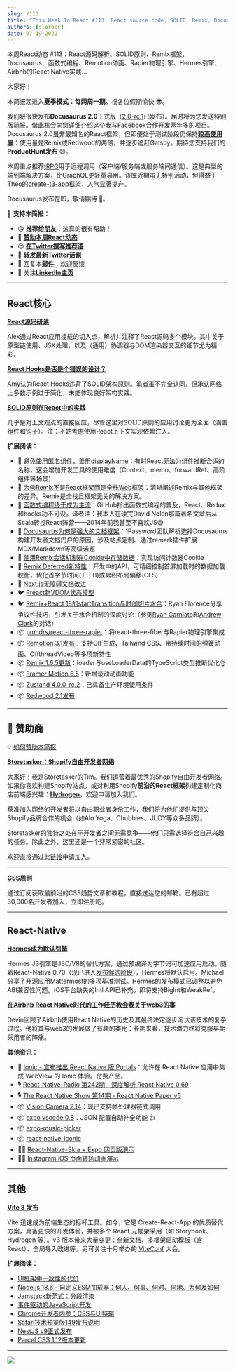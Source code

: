 ```yaml
---
slug: /113
title: "This Week In React #113: React source code, SOLID, Remix, Docusaurus, FP, Remotion, Rapier, Hermes, RN at Airbnb..."
authors: [slorber]
date: 07-19-2022
---
```


本周React动态 #113：React源码解析、SOLID原则、Remix框架、Docusaurus、函数式编程、Remotion动画、Rapier物理引擎、Hermes引擎、Airbnb的React Native实践...

<!-- truncate -->

大家好！

本简报现进入**夏季模式：每两周一期**。祝各位假期愉快 😎。

我们将很快发布**Docusaurus 2.0**正式版（[2.0-rc.1](https://twitter.com/docusaurus/status/1547616687117070338?utm_campaign=This%20Week%20In%20React&utm_medium=email&utm_source=Revue%20newsletter)已发布）。届时将为您发送特别版简报。借此机会向您详细介绍这个我与Facebook合作开发两年多的项目。Docusaurus 2.0虽非最知名的React框架，但即便处于测试阶段仍保持[**较高使用率**](https://twitter.com/sebastienlorber/status/1549083893822885888?utm_campaign=This%20Week%20In%20React&utm_medium=email&utm_source=Revue%20newsletter)：使用量是Remix或Redwood的两倍，并逐步追赶Gatsby。期待您支持我们的**ProductHunt发布** 😄。

本周重点推荐[tRPC](https://github.com/trpc/trpc?utm_campaign=This%20Week%20In%20React&utm_medium=email&utm_source=Revue%20newsletter)用于远程调用（客户端/服务端或服务端间通信）。这是典型的端到端解决方案，比GraphQL更轻量易用。该库近期虽无特别活动，但得益于Theo的[create-t3-app](https://github.com/t3-oss/create-t3-app?utm_campaign=This%20Week%20In%20React&utm_medium=email&utm_source=Revue%20newsletter)框架，人气显著提升。

Docusaurus发布在即，敬请期待 👋。

🙏 **支持本简报：**

- 😘 **推荐给朋友**：这真的很有帮助！
- 💸 [**赞助本周React动态**](https://gist.github.com/slorber/cb732fb5d0a002c4d73236a9baeba7bb?utm_campaign=thisweekinreact&utm_medium=email&utm_source=Revue%20newsletter)
- 😍 [**在Twitter撰写推荐语**](https://twitter.com/sebastienlorber/timelines/1448942785814466561?utm_campaign=thisweekinreact&utm_medium=email&utm_source=Revue%20newsletter)
- 🧵 [**转发最新Twitter话题**](https://slo.im/thread?utm_campaign=thisweekinreact&utm_medium=email&utm_source=Revue%20newsletter)
- 📨 回复本[**邮件**](mailto:lorber.sebastien@gmail.com?utm_campaign=thisweekinreact&utm_medium=email&utm_source=Revue%20newsletter)：欢迎反馈
- 👥 关注[**LinkedIn主页**](https://www.linkedin.com/company/this-week-in-react/?utm_campaign=This%20Week%20In%20React&utm_medium=email&utm_source=Revue%20newsletter)

---

## React核心

[**React源码研读**](https://alexkondov.com/readint-source-code-react/?utm_campaign=This%20Week%20In%20React&utm_medium=email&utm_source=Revue%20newsletter)

Alex通过React应用挂载的切入点，解析并注释了React源码多个模块。其中关于原型链使用、JSX处理，以及（通用）协调器与DOM渲染器交互的细节尤为精彩。

[**React Hooks是否是个错误的设计？**](https://medium.com/codex/can-we-all-just-admit-react-hooks-were-a-bad-idea-c48120c5188d?utm_campaign=This%20Week%20In%20React&utm_medium=email&utm_source=Revue%20newsletter)

Amy认为React Hooks违背了SOLID架构原则。笔者虽不完全认同，但承认网络上多数示例过于简化，未能体现良好架构实践。

[**SOLID原则在React中的实践**](https://konstantinlebedev.com/solid-in-react/?utm_campaign=This%20Week%20In%20React&utm_medium=email&utm_source=Revue%20newsletter)

几乎是对上文观点的直接回应，尽管这里对SOLID原则的应用讨论更为全面（涵盖组件和钩子）。注：不妨考虑使用React上下文实现依赖注入。

**扩展阅读：**

- 📜 [避免使用匿名组件，善用displayName](https://julesblom.com/writing/component-displayname?utm_campaign=This%20Week%20In%20React&utm_medium=email&utm_source=Revue%20newsletter)：有时React无法为组件推断合适的名称，这会增加开发工具的使用难度（Context、memo、forwardRef、高阶组件等场景）
- 📜 [为何Remix不是React框架而是全栈Web框架](https://andre-landgraf.dev/blog/2022-07-16_why_remix_is_not_a_react_framework_but_a_full_stack_web_framework/?utm_campaign=This%20Week%20In%20React&utm_medium=email&utm_source=Revue%20newsletter)：清晰阐述Remix与其他框架的差异。Remix是全栈且框架无关的解决方案。
- 📜 [函数式编程终于成为主流](https://github.com/readme/featured/functional-programming?utm_campaign=This%20Week%20In%20React&utm_medium=email&utm_source=Revue%20newsletter)：GitHub指出函数式编程的普及，React、Redux和hooks功不可没。译者注：我本人在读完David Nolen那篇著名文章后从Scala转投React阵营——2014年前我甚至不喜欢JS😅
- 📜 [Docusaurus为何是强大的文档框架](https://blog.1password.com/docusaurus-documentation-framework/?utm_campaign=This%20Week%20In%20React&utm_medium=email&utm_source=Revue%20newsletter)：1Password团队解析选择Docusaurus构建开发者文档门户的原因，涉及站点定制、通过remark插件扩展MDX/Markdown等高级话题
- 📜 [使用Remix会话机制在Cookie中存储数据](https://jonmeyers.io/blog/store-data-in-a-cookie-with-sessions-and-remix?utm_campaign=This%20Week%20In%20React&utm_medium=email&utm_source=Revue%20newsletter)：实现访问计数器Cookie
- 📖 [Remix Deferred新特性](https://github.com/remix-run/remix/blob/deferred/docs/guides/streaming.md?utm_campaign=This%20Week%20In%20React&utm_medium=email&utm_source=Revue%20newsletter#using-deferred)：开发中的API，可精细控制首屏加载时的数据加载权衡，优化首字节时间(TTFB)或累积布局偏移(CLS)
- 📖 [Next.js无障碍文档改进](https://twitter.com/nextjs/status/1549043787330375680?utm_campaign=This%20Week%20In%20React&utm_medium=email&utm_source=Revue%20newsletter)
- 🐦 [Preact新VDOM状态模型](https://twitter.com/_developit/status/1549001036802625536?utm_campaign=This%20Week%20In%20React&utm_medium=email&utm_source=Revue%20newsletter)
- 🐦 [Remix+React 18的startTransition与时间切片水合](https://twitter.com/ryanflorence/status/1547959632663961602?utm_campaign=This%20Week%20In%20React&utm_medium=email&utm_source=Revue%20newsletter)：Ryan Florence分享争议性技巧，引发关于水合机制的深度讨论（参见[Ryan Carniato](https://twitter.com/RyanCarniato/status/1549100194708353024?utm_campaign=This%20Week%20In%20React&utm_medium=email&utm_source=Revue%20newsletter)和[Andrew Clark](https://twitter.com/acdlite/status/1549109283387744256?utm_campaign=This%20Week%20In%20React&utm_medium=email&utm_source=Revue%20newsletter)的对话）
- 📦 [pmndrs/react-three-rapier](https://github.com/pmndrs/react-three-rapier?utm_campaign=This%20Week%20In%20React&utm_medium=email&utm_source=Revue%20newsletter)：将react-three-fiber与Rapier物理引擎集成
- 📦 [Remotion 3.1发布](https://www.remotion.dev/blog/3-1?utm_campaign=This%20Week%20In%20React&utm_medium=email&utm_source=Revue%20newsletter)：支持GIF生成、Tailwind CSS、带持续时间的弹簧动画、OffthreadVideo等多项新特性
- 📦 [Remix 1.6.5更新](https://github.com/remix-run/remix/releases/tag/remix%401.6.5?utm_campaign=This%20Week%20In%20React&utm_medium=email&utm_source=Revue%20newsletter)：loader与useLoaderData的TypeScript类型推断优化👌
- 📦 [Framer Motion 6.5](https://twitter.com/mattgperry/status/1547581579974696961?utm_campaign=This%20Week%20In%20React&utm_medium=email&utm_source=Revue%20newsletter)：新增滚动动画功能
- 📦 [Zustand 4.0.0-rc.2](https://twitter.com/dai_shi/status/1548685973558800384?utm_campaign=This%20Week%20In%20React&utm_medium=email&utm_source=Revue%20newsletter)：已具备生产环境使用条件
- 📦 [Redwood 2.1发布](https://github.com/redwoodjs/redwood/releases/tag/v2.1.0?utm_campaign=This%20Week%20In%20React&utm_medium=email&utm_source=Revue%20newsletter)

---

## 💸 赞助商

💡 [如何赞助本简报](https://thisweekinreact.com/sponsor?utm_campaign=This%20Week%20In%20React&utm_medium=email&utm_source=Revue%20newsletter)

[**Storetasker：Shopify自由开发者网络**](https://www.storetasker.com/become-an-expert?utm_campaign=thisweekinreact&utm_medium=thisweekinreact&utm_source=thisweekinreact)

大家好！我是Storetasker的Tim。我们运营着最优秀的Shopify自由开发者网络。如果你喜欢构建Shopify站点，或对利用Shopify**前沿的React框架**构建定制化商店前端感兴趣：[**Hydrogen**](https://hydrogen.shopify.dev/?utm_campaign=This%20Week%20In%20React&utm_medium=email&utm_source=Revue%20newsletter)，欢迎申请加入我们。

获准加入网络的开发者将以自由职业者身份工作，我们将为他们提供与顶尖Shopify品牌合作的机会（如Alo Yoga、Chubbies、JUDY等众多品牌）。

Storetasker的独特之处在于开发者之间无需竞争——他们只需选择符合自己兴趣的任务。除此之外，这里还是一个非常紧密的社区。

欢迎直接通过此[链接](https://www.storetasker.com/become-an-expert?utm_campaign=thisweekinreact&utm_medium=thisweekinreact&utm_source=thisweekinreact)申请加入。

---

[**CSS周刊**](https://cssw.io/this-week-in-react?utm_campaign=This%20Week%20In%20React&utm_medium=email&utm_source=Revue%20newsletter)

通过订阅获取最前沿的CSS趋势文章和教程，直接送达您的邮箱。已有超过30,000名开发者加入，立即注册吧。

---

## React-Native

[**Hermes成为默认引擎**](https://reactnative.dev/blog/2022/07/08/hermes-as-the-default?utm_campaign=This%20Week%20In%20React&utm_medium=email&utm_source=Revue%20newsletter)

Hermes JS引擎是JSC/V8的替代方案，通过预编译为字节码可加速应用启动。随着React-Native 0.70（现已进入[发布候选阶段](https://github.com/facebook/react-native/releases/tag/v0.70.0-rc.0?utm_campaign=This%20Week%20In%20React&utm_medium=email&utm_source=Revue%20newsletter)），Hermes将默认启用。Michael分享了开源应用Mattermost的多项基准测试。Hermes的发布模式已调整以避免ABI兼容性问题。iOS平台缺失的Intl API已补充。即将支持BigInt和WeakRef。

[**在Airbnb React Native时代的工作经历教会我关于web3的事**](https://medium.com/@devinabbott/what-working-at-airbnb-during-its-react-native-era-taught-me-about-web3-6d34d855d892?utm_campaign=This%20Week%20In%20React&utm_medium=email&utm_source=Revue%20newsletter)

Devin回顾了Airbnb使用React Native的历史及其最终决定逐步淘汰该技术的复杂过程。他将其与web3的发展做了有趣的类比：长期来看，技术潜力终将克服早期采用者的阵痛。

**其他资讯：**

- 📜 [Ionic - 宣布推出 React Native 版 Portals](https://ionicframework.com/blog/announcing-portals-for-react-native/?utm_campaign=This%20Week%20In%20React&utm_medium=email&utm_source=Revue%20newsletter)：允许在 React Native 应用中集成 WebView 的 Ionic 体验。付费产品。
- 🎙️ [React-Native-Radio 第242期 - 深度解析 React Native 0.69](https://reactnativeradio.com/episodes/rnr-242-inspecting-react-native-069?utm_campaign=This%20Week%20In%20React&utm_medium=email&utm_source=Revue%20newsletter)
- 🎙️ [The React Native Show 第14期 - React Native Paper v5](https://www.callstack.com/podcasts/react-native-paper-v-5-update-overview?utm_campaign=This%20Week%20In%20React&utm_medium=email&utm_source=Revue%20newsletter)
- 📦 [Vision Camera 2.14](https://twitter.com/mrousavy/status/1548953154993127426?utm_campaign=This%20Week%20In%20React&utm_medium=email&utm_source=Revue%20newsletter)：现已支持帧处理器链式调用
- 📦 [expo vscode 0.8](https://twitter.com/cedricvanputten/status/1549051333595971585?utm_campaign=This%20Week%20In%20React&utm_medium=email&utm_source=Revue%20newsletter)：JSON 配置自动补全功能 👍
- 📦 [expo-music-picker](https://github.com/barthap/expo-music-picker?utm_campaign=This%20Week%20In%20React&utm_medium=email&utm_source=Revue%20newsletter)
- 📦 [react-native-iconic](https://github.com/nandorojo/react-native-iconic?utm_campaign=This%20Week%20In%20React&utm_medium=email&utm_source=Revue%20newsletter)
- 🧑‍🎨 [React-Native-Skia + Expo 网页版演示](https://twitter.com/Baconbrix/status/1547974280670875648?utm_campaign=This%20Week%20In%20React&utm_medium=email&utm_source=Revue%20newsletter)
- 🧑‍🎨 [Instagram iOS 页面转场动画演示](https://twitter.com/enesozt_/status/1549049433148403712?utm_campaign=This%20Week%20In%20React&utm_medium=email&utm_source=Revue%20newsletter)

---

## 其他

[**Vite 3 发布**](https://vitejs.dev/blog/announcing-vite3.html?utm_campaign=This%20Week%20In%20React&utm_medium=email&utm_source=Revue%20newsletter)

Vite 迅速成为前端生态的标杆工具。如今，它是 Create-React-App 的优质替代方案，具备更快的开发体验，并被多个 React 元框架采用（如 Storybook、Hydrogen 等）。v3 版本带来大量变更：全新文档、多框架启动模板（含 React）、全局导入改进等。另可关注十月举办的 [ViteConf](https://viteconf.org/?utm_campaign=This%20Week%20In%20React&utm_medium=email&utm_source=Revue%20newsletter) 大会。

**扩展阅读：**

- [UI框架中一致性的代价](https://dev.to/this-is-learning/the-cost-of-consistency-in-ui-frameworks-4agi?utm_campaign=This%20Week%20In%20React&utm_medium=email&utm_source=Revue%20newsletter)
- [Node.js 18.6 - 自定义ESM加载器：何人、何事、何时、何地、为何及如何](https://dev.to/jakobjingleheimer/custom-esm-loaders-who-what-when-where-why-how-4i1o?utm_campaign=This%20Week%20In%20React&utm_medium=email&utm_source=Revue%20newsletter)
- [Jamstack新范式：分段渲染](https://www.smashingmagazine.com/2022/07/new-pattern-jamstack-segmented-rendering/?ref=sidebar&utm_campaign=This%20Week%20In%20React&utm_medium=email&utm_source=Revue%20newsletter)
- [事件驱动的JavaScript开发](https://whistlr.info/2022/event-driven-js/?utm_campaign=This%20Week%20In%20React&utm_medium=email&utm_source=Revue%20newsletter)
- [Chrome开发者内参：CSS与UI特辑](https://developer.chrome.com/blog/insider-july-2022/?linkId=8100396&utm_campaign=This%20Week%20In%20React&utm_medium=email&utm_source=Revue%20newsletter)
- [Safari技术预览版149发布说明](https://webkit.org/blog/12998/release-notes-for-safari-technology-preview-149/?utm_campaign=This%20Week%20In%20React&utm_medium=email&utm_source=Revue%20newsletter)
- [NestJS v9正式发布](https://trilon.io/blog/nestjs-9-is-now-available?utm_campaign=This%20Week%20In%20React&utm_medium=email&utm_source=Revue%20newsletter)
- [Parcel CSS 1.12版本更新](https://twitter.com/devongovett/status/1547615708988600322?utm_campaign=This%20Week%20In%20React&utm_medium=email&utm_source=Revue%20newsletter)

---

![](https://user-images.githubusercontent.com/749374/179829775-1e041995-9a6e-4681-aed4-ae661c58d84f.png)